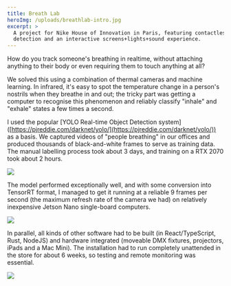 ```yaml
---
title: Breath Lab
heroImg: /uploads/breathlab-intro.jpg
excerpt: >
  A project for Nike House of Innovation in Paris, featuring contactless breath
  detection and an interactive screens+lights+sound experience.
---
```


How do you track someone's breathing in realtime, without attaching anything to their body or even requiring them to touch anything at all?

We solved this using a combination of thermal cameras and machine learning. In infrared, it's easy to spot the temperature change in a person's nostrils when they breathe in and out; the tricky part was getting a computer to recognise this phenomenon and reliably classify "inhale" and "exhale" states a few times a second.

I used the popular \[YOLO Real-time Object Detection system]\([https://pjreddie.com/darknet/yolo/](https://pjreddie.com/darknet/yolo/)) as a basis. We captured videos of "people breathing" in our offices and produced thousands of black-and-white frames to serve as training data. The manual labelling process took about 3 days, and training on a RTX 2070 took about 2 hours.

![](/uploads/labelling-0.1-2.gif)

The model performed exceptionally well, and with some conversion into TensorRT format, I managed to get it running at a reliable 9 frames per second (the maximum refresh rate of the camera we had) on relatively inexpensive Jetson Nano single-board computers. 

![](/uploads/thermal-uncovered.jpg)

In parallel, all kinds of other software had to be built (in React/TypeScript, Rust, NodeJS) and hardware integrated (moveable DMX fixtures, projectors, iPads and a Mac Mini). The installation had to run completely unattended in the store for about 6 weeks, so testing and remote monitoring was essential.

![](/uploads/breathlab-metrics.jpg)
